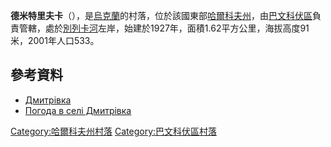 {{coord|49|8|33|N|36|40|23|E|scale:100000_region:UA|display=title}}



'''德米特里夫卡'''（{{lang-uk|Дмитрівка}}），是[[烏克蘭|烏克蘭]]的村落，位於該國東部[[哈爾科夫州|哈爾科夫州]]，由[[巴文科伏區|巴文科伏區]]負責管轄，處於[[別列卡河|別列卡河]]左岸，始建於1927年，面積1.62平方公里，海拔高度91米，2001年人口533。

==參考資料==
* [http://gska2.rada.gov.ua/pls/z7502/A005?rdat1=09.01.2009&rf7571=32209 Дмитрівка]{{dead link|date=2018年2月 |bot=InternetArchiveBot |fix-attempted=yes }}
* [http://weather.in.ua/ua/har'kovskaja/6862 Погода в селі Дмитрівка] {{Wayback|url=http://weather.in.ua/ua/har'kovskaja/6862 |date=20160323024958 }}

{{DEFAULTSORT:Дмитрівка}}
[[Category:哈爾科夫州村落|Category:哈爾科夫州村落]]
[[Category:巴文科伏區村落|Category:巴文科伏區村落]]


{{Kharkiv-geo-stub}}